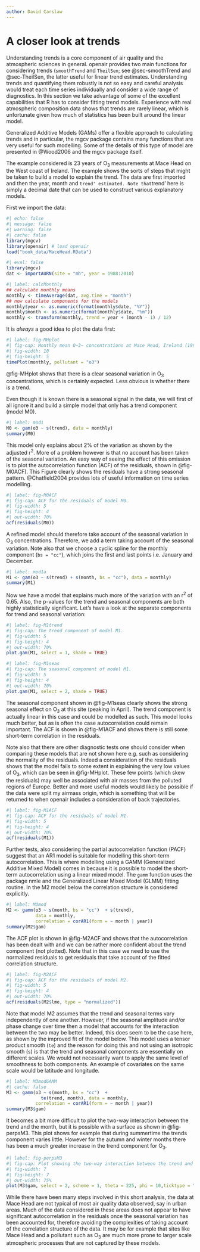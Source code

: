 ```yaml
---
author: David Carslaw
---
```


# A closer look at trends {#sec-trends-gam}

Understanding trends is a core component of air quality and the atmospheric sciences in general. [openair]{.pkg} provides two main functions for considering trends (`smoothTrend` and `TheilSen`; see @sec-smoothTrend and @sec-TheilSen, the latter useful for linear trend estimates. Understanding trends and quantifying them robustly is not so easy and careful analysis would treat each time series individually and consider a wide range of diagnostics. In this section we take advantage of some of the excellent capabilities that R has to consider fitting trend models. Experience with real atmospheric composition data shows that trends are rarely linear, which is unfortunate given how much of statistics has been built around the linear model.

Generalized Additive Models (GAMs) offer a flexible approach to calculating trends and in particular, the [mgcv]{.pkg} package contains many functions that are very useful for such modelling. Some of the details of this type of model are presented in @Wood2006 and the [mgcv]{.pkg} package itself.

The example considered is 23 years of O~3~ measurements at Mace Head on the West coast of Ireland. The example shows the sorts of steps that might be taken to build a model to explain the trend. The data are first imported and then the year, month and `trend' estimated. Note that`trend' here is simply a decimal date that can be used to construct various explanatory models.

First we import the data:

```r
#| echo: false
#| message: false
#| warning: false
#| cache: false
library(mgcv)
library(openair) # load openair
load("book_data/MaceHead.RData")
```

```r
#| eval: false
library(mgcv)
dat <- importAURN(site = "mh", year = 1988:2010)
```

```r
#| label: calcMonthly
## calculate monthly means
monthly <- timeAverage(dat, avg.time = "month")
## now calculate components for the models
monthly$year <- as.numeric(format(monthly$date, "%Y"))
monthly$month <- as.numeric(format(monthly$date, "%m"))
monthly <- transform(monthly, trend = year + (month - 1) / 12)
```

It is *always* a good idea to plot the data first:

```r
#| label: fig-MHplot
#| fig-cap: Monthly mean O~3~ concentrations at Mace Head, Ireland (1998--2010).
#| fig-width: 10
#| fig-height: 5
timePlot(monthly, pollutant = "o3")
```

@fig-MHplot shows that there is a clear seasonal variation in O~3~ concentrations, which is certainly expected. Less obvious is whether there is a trend.

Even though it is known there is a seasonal signal in the data, we will first of all ignore it and build a simple model that only has a trend component (model M0).

```r
#| label: mod1
M0 <- gam(o3 ~ s(trend), data = monthly)
summary(M0)
```

This model only explains about 2% of the variation as shown by the adjusted r^2^. More of a problem however is that no account has been taken of the seasonal variation. An easy way of seeing the effect of this omission is to plot the autocorrelation function (ACF) of the residuals, shown in @fig-M0ACF). This Figure clearly shows the residuals have a strong seasonal pattern. @Chatfield2004 provides lots of useful information on time series modelling.

```r
#| label: fig-M0ACF
#| fig-cap: ACF for the residuals of model M0.
#| fig-width: 5
#| fig-height: 4
#| out-width: 70%
acf(residuals(M0))
```

A refined model should therefore take account of the seasonal variation in O~3~ concentrations. Therefore, we add a term taking account of the seasonal variation. Note also that we choose a cyclic spline for the monthly component (`bs = "cc"`), which joins the first and last points i.e. January and December.

```r
#| label: mod1a
M1 <- gam(o3 ~ s(trend) + s(month, bs = "cc"), data = monthly)
summary(M1)
```

Now we have a model that explains much more of the variation with an r^2^ of 0.65. Also, the p-values for the trend and seasonal components are both highly statistically significant. Let's have a look at the separate components for trend and seasonal variation:

```r
#| label: fig-M1trend
#| fig-cap: The trend component of model M1.
#| fig-width: 5
#| fig-height: 4
#| out-width: 70%
plot.gam(M1, select = 1, shade = TRUE)
```

```r
#| label: fig-M1seas
#| fig-cap: The seasonal component of model M1.
#| fig-width: 5
#| fig-height: 4
#| out-width: 70%
plot.gam(M1, select = 2, shade = TRUE)
```

The seasonal component shown in @fig-M1seas clearly shows the strong seasonal effect on O~3~ at this site (peaking in April). The trend component is actually linear in this case and could be modelled as such. This model looks much better, but as is often the case autocorrelation could remain important. The ACF is shown in @fig-M1ACF and shows there is still some short-term correlation in the residuals.

Note also that there are other diagnostic tests one should consider when comparing these models that are not shown here e.g. such as considering the normality of the residuals. Indeed a consideration of the residuals shows that the model fails to some extent in explaining the very low values of O~3~, which can be seen in @fig-MHplot. These few points (which skew the residuals) may well be associated with air masses from the polluted regions of Europe. Better and more useful models would likely be possible if the data were split my airmass origin, which is something that will be returned to when [openair]{.pkg} includes a consideration of back trajectories.

```r
#| label: fig-M1ACF
#| fig-cap: ACF for the residuals of model M1.
#| fig-width: 5
#| fig-height: 4
#| out-width: 70%
acf(residuals(M1))
```

Further tests, also considering the partial autocorrelation function (PACF) suggest that an AR1 model is suitable for modelling this short-term autocorrelation. This is where modelling using a GAMM (Generalized Additive Mixed Model) comes in because it is possible to model the short-term autocorrelation using a linear mixed model. The `gamm` function uses the package [nmle]{.pkg} and the Generalized Linear Mixed Model (GLMM) fitting routine. In the M2 model below the correlation structure is considered explicitly.

```r
#| label: M3mod
M2 <- gamm(o3 ~ s(month, bs = "cc")  + s(trend), 
           data = monthly,
           correlation = corAR1(form = ~ month | year))
summary(M2$gam)
```

The ACF plot is shown in @fig-M2ACF and shows that the autocorrelation has been dealt with and we can be rather more confident about the trend component (not plotted). Note that in this case we need to use the normalized residuals to get residuals that take account of the fitted correlation structure.

```r
#| label: fig-M2ACF
#| fig-cap: ACF for the residuals of model M2.
#| fig-width: 5
#| fig-height: 4
#| out-width: 70%
acf(residuals(M2$lme, type = "normalized"))
```

Note that model M2 assumes that the trend and seasonal terms vary independently of one another. However, if the seasonal amplitude and/or phase change over time then a model that accounts for the interaction between the two may be better. Indeed, this does seem to be the case here, as shown by the improved fit of the model below. This model uses a tensor product smooth (`te`) and the reason for doing this and not using an isotropic smooth (`s`) is that the trend and seasonal components are essentially on different scales. We would not necessarily want to apply the same level of smoothness to both components. An example of covariates on the same scale would be latitude and longitude.

```r
#| label: M3modGAMM
#| cache: false
M3 <- gamm(o3 ~ s(month, bs = "cc")  + 
             te(trend, month), data = monthly,
           correlation = corAR1(form = ~ month | year))
summary(M3$gam)
```

It becomes a bit more difficult to plot the two-way interaction between the trend and the month, but it is possible with a surface as shown in @fig-perpsM3. This plot shows for example that during summertime the trends component varies little. However for the autumn and winter months there has been a much greater increase in the trend component for O~3~.

```r
#| label: fig-perpsM3
#| fig-cap: Plot showing the two-way interaction between the trend and seasonal components.
#| fig-width: 7
#| fig-height: 7
#| out-width: 75%
plot(M3$gam, select = 2, scheme = 1, theta = 225, phi = 10,ticktype = "detailed")
```

While there have been many steps involved in this short analysis, the data at Mace Head are not typical of most air quality data observed, say in urban areas. Much of the data considered in these areas does not appear to have significant autocorrelation in the residuals once the seasonal variation has been accounted for, therefore avoiding the complexities of taking account of the correlation structure of the data. It may be for example that sites like Mace Head and a pollutant such as O~3~ are much more prone to larger scale atmospheric processes that are not captured by these models.
